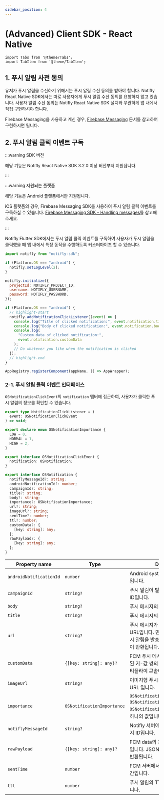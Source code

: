 ```yaml
---
sidebar_position: 4
---
```


# (Advanced) Client SDK - React Native

```mdx-code-block
import Tabs from '@theme/Tabs';
import TabItem from '@theme/TabItem';
```

## 1. 푸시 알림 사전 동의

유저가 푸시 알림을 수신하기 위해서는 푸시 알림 수신 동의를 받아야 합니다.
Notifly React Native SDK에서는 따로 사용자에게 푸시 알림 수신 동의를 요청하지 않고 있습니다.
사용자 알림 수신 동의는 Notifly React Native SDK 설치와 무관하게 앱 내에서 직접 구현하셔야 합니다.

Firebase Messaging을 사용하고 계신 경우, [Firebase Messaging](https://firebase.google.com/docs/cloud-messaging/ios/client#request-permission-to-receive-notifications) 문서를 참고하여 구현하시면 됩니다.

## 2. 푸시 알림 클릭 이벤트 구독

:::warning SDK 버전

해당 기능은 Notifly React Native SDK 3.2.0 이상 버전부터 지원됩니다.

:::

:::warning 지원되는 플랫폼

해당 기능은 Android 플랫폼에서만 지원됩니다.

iOS 플랫폼의 경우, Firebase Messaging SDK를 사용하여 푸시 알림 클릭 이벤트를 구독하실 수 있습니다. [Firebase Messaging SDK - Handling messages](https://rnfirebase.io/messaging/usage)를 참고해 주세요.

:::

Notifly Flutter SDK에서는 푸시 알림 클릭 이벤트를 구독하여 사용자가 푸시 알림을 클릭했을 때 앱 내에서 특정 동작을 수행하도록 커스터마이즈 할 수 있습니다.

```js title="index.js"
import notifly from "notifly-sdk";

if (Platform.OS === "android") {
  notifly.setLogLevel(2);
}

notifly.initialize({
  projectId: NOTIFLY_PROJECT_ID,
  username: NOTIFLY_USERNAME,
  password: NOTIFLY_PASSWORD,
});

if (Platform.OS === "android") {
  // highlight-start
  notifly.addNotificationClickListener((event) => {
    console.log("Title of clicked notification:", event.notification.title);
    console.log("Body of clicked notification:", event.notification.body);
    console.log(
      "Custom data of clicked notification:",
      event.notification.customData
    );
    // Do whatever you like when the notification is clicked
  });
  // highlight-end
}

AppRegistry.registerComponent(appName, () => AppWrapper);
```

### 2-1. 푸시 알림 클릭 이벤트 인터페이스

`OSNotificationClickEvent`의 `notification` 멤버에 접근하여, 사용자가 클릭한 푸시 알림의 정보를 확인할 수 있습니다.

```ts title="notification.d.ts"
export type NotificationClickListener = (
  event: OSNotificationClickEvent
) => void;

export declare enum OSNotificationImportance {
  LOW = 0,
  NORMAL = 1,
  HIGH = 2,
}

export interface OSNotificationClickEvent {
  notification: OSNotification;
}

export interface OSNotification {
  notiflyMessageId?: string;
  androidNotificationId?: number;
  campaignId?: string;
  title?: string;
  body?: string;
  importance?: OSNotificationImportance;
  url?: string;
  imageUrl?: string;
  sentTime?: number;
  ttl?: number;
  customData?: {
    [key: string]: any;
  };
  rawPayload?: {
    [key: string]: any;
  };
}
```

| Property name           | Type                       | Description                                                                                                                  | Since |
| ----------------------- | -------------------------- | ---------------------------------------------------------------------------------------------------------------------------- | ----- |
| `androidNotificationId` | `number`                   | Android system-level 푸시 알림 ID입니다.                                                                                     | 1.4.0 |
| `campaignId`            | `string?`                  | 푸시 알림이 발송된 Notifly 캠페인의 ID입니다.                                                                                | 1.4.0 |
| `body`                  | `string?`                  | 푸시 메시지의 내용입니다.                                                                                                    | 1.4.0 |
| `title`                 | `string?`                  | 푸시 메시지의 제목입니다.                                                                                                    | 1.4.0 |
| `url`                   | `string?`                  | 푸시 메시지가 클릭되었을 때 이동할 URL입니다. 만약 '앱 실행' 액션으로 푸시 알림을 발송하였다면, `undefined` 값이 반환됩니다. | 1.4.0 |
| `customData`            | `{[key: string]: any}?`    | FCM 푸시 메시지의 `data` 필드에 포함된 키-값 쌍의 커스텀 데이터입니다. 노티플라이 콘솔에서 설정할 수 있습니다.               | 1.4.0 |
| `imageUrl`              | `string?`                  | 이미지형 푸시 메시지에 포함된 이미지 URL 입니다.                                                                             | 1.4.0 |
| `importance`            | `OSNotificationImportance` | `OSNotificationImportance.HIGH`, `OSNotificationImportance.NORMAL`, `OSNotificationImportance.LOW` 중 하나의 값입니다.       | 1.4.0 |
| `notiflyMessageId`      | `string?`                  | Notifly 서버에서 임의로 생성한 메시지 ID입니다.                                                                              | 1.4.0 |
| `rawPayload`            | `{[key: string]: any}?`    | FCM data의 가공되지 않은 payload입니다. JSON을 stringify한 형태로 반환됩니다.                                                | 1.4.0 |
| `sentTime`              | `number`                   | FCM 서버에서 푸시 알림을 발송한 시간입니다.                                                                                  | 1.4.0 |
| `ttl`                   | `number`                   | 푸시 알림의 TTL(Time To Live) 값입니다.                                                                                      | 1.4.0 |
